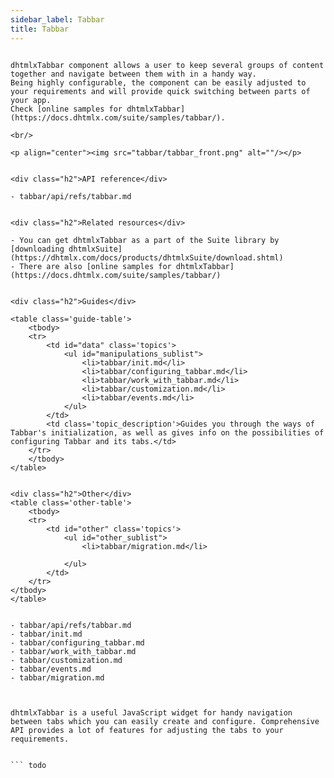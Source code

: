 ```yaml
---
sidebar_label: Tabbar
title: Tabbar
---          
```


``` todo

dhtmlxTabbar component allows a user to keep several groups of content together and navigate between them with in a handy way.
Being highly configurable, the component can be easily adjusted to your requirements and will provide quick switching between parts of your app. 
Check [online samples for dhtmlxTabbar](https://docs.dhtmlx.com/suite/samples/tabbar/).

<br/>

<p align="center"><img src="tabbar/tabbar_front.png" alt=""/></p>


<div class="h2">API reference</div>

- tabbar/api/refs/tabbar.md


<div class="h2">Related resources</div>

- You can get dhtmlxTabbar as a part of the Suite library by [downloading dhtmlxSuite](https://dhtmlx.com/docs/products/dhtmlxSuite/download.shtml)          
- There are also [online samples for dhtmlxTabbar](https://docs.dhtmlx.com/suite/samples/tabbar/)  


<div class="h2">Guides</div>

<table class='guide-table'>
	<tbody>
	<tr>
		<td id="data" class='topics'>
		    <ul id="manipulations_sublist">
            	<li>tabbar/init.md</li>
                <li>tabbar/configuring_tabbar.md</li>
                <li>tabbar/work_with_tabbar.md</li>
                <li>tabbar/customization.md</li>
                <li>tabbar/events.md</li>                 
            </ul>       
        </td>
		<td class='topic_description'>Guides you through the ways of Tabbar's initialization, as well as gives info on the possibilities of configuring Tabbar and its tabs.</td>
	</tr>
    </tbody>
</table>


<div class="h2">Other</div>
<table class='other-table'>
	<tbody>
    <tr>
        <td id="other" class='topics'>            
            <ul id="other_sublist">
                <li>tabbar/migration.md</li>

            </ul>
        </td>
    </tr>           
</tbody>
</table>


- tabbar/api/refs/tabbar.md
- tabbar/init.md
- tabbar/configuring_tabbar.md
- tabbar/work_with_tabbar.md
- tabbar/customization.md
- tabbar/events.md
- tabbar/migration.md



dhtmlxTabbar is a useful JavaScript widget for handy navigation between tabs which you can easily create and configure. Comprehensive API provides a lot of features for adjusting the tabs to your requirements.


``` todo